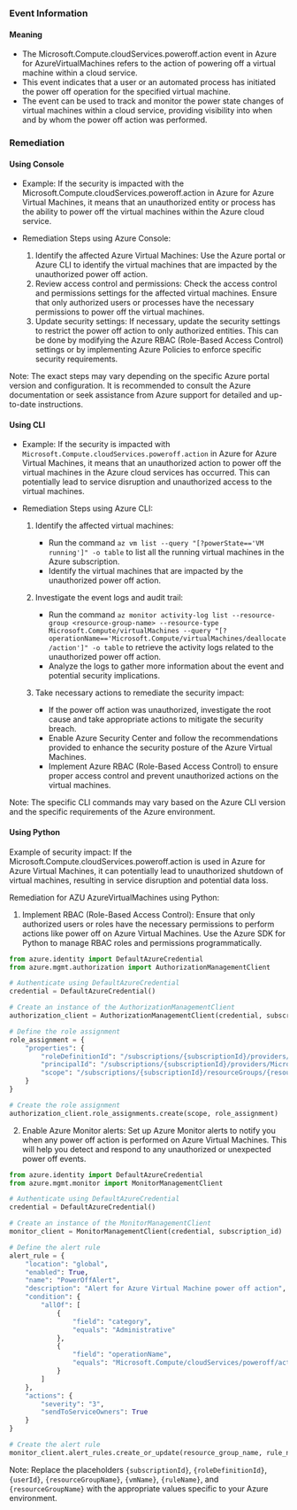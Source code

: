 
### Event Information

#### Meaning

- The Microsoft.Compute.cloudServices.poweroff.action event in Azure for AzureVirtualMachines refers to the action of powering off a virtual machine within a cloud service.
- This event indicates that a user or an automated process has initiated the power off operation for the specified virtual machine.
- The event can be used to track and monitor the power state changes of virtual machines within a cloud service, providing visibility into when and by whom the power off action was performed.

### Remediation

#### Using Console

- Example: If the security is impacted with the Microsoft.Compute.cloudServices.poweroff.action in Azure for Azure Virtual Machines, it means that an unauthorized entity or process has the ability to power off the virtual machines within the Azure cloud service.

- Remediation Steps using Azure Console:
  1. Identify the affected Azure Virtual Machines: Use the Azure portal or Azure CLI to identify the virtual machines that are impacted by the unauthorized power off action.
  2. Review access control and permissions: Check the access control and permissions settings for the affected virtual machines. Ensure that only authorized users or processes have the necessary permissions to power off the virtual machines.
  3. Update security settings: If necessary, update the security settings to restrict the power off action to only authorized entities. This can be done by modifying the Azure RBAC (Role-Based Access Control) settings or by implementing Azure Policies to enforce specific security requirements.

Note: The exact steps may vary depending on the specific Azure portal version and configuration. It is recommended to consult the Azure documentation or seek assistance from Azure support for detailed and up-to-date instructions.

#### Using CLI

- Example: If the security is impacted with `Microsoft.Compute.cloudServices.poweroff.action` in Azure for Azure Virtual Machines, it means that an unauthorized action to power off the virtual machines in the Azure cloud services has occurred. This can potentially lead to service disruption and unauthorized access to the virtual machines.

- Remediation Steps using Azure CLI:
  1. Identify the affected virtual machines: 
     - Run the command `az vm list --query "[?powerState=='VM running']" -o table` to list all the running virtual machines in the Azure subscription.
     - Identify the virtual machines that are impacted by the unauthorized power off action.

  2. Investigate the event logs and audit trail:
     - Run the command `az monitor activity-log list --resource-group <resource-group-name> --resource-type Microsoft.Compute/virtualMachines --query "[?operationName=='Microsoft.Compute/virtualMachines/deallocate/action']" -o table` to retrieve the activity logs related to the unauthorized power off action.
     - Analyze the logs to gather more information about the event and potential security implications.

  3. Take necessary actions to remediate the security impact:
     - If the power off action was unauthorized, investigate the root cause and take appropriate actions to mitigate the security breach.
     - Enable Azure Security Center and follow the recommendations provided to enhance the security posture of the Azure Virtual Machines.
     - Implement Azure RBAC (Role-Based Access Control) to ensure proper access control and prevent unauthorized actions on the virtual machines.

Note: The specific CLI commands may vary based on the Azure CLI version and the specific requirements of the Azure environment.

#### Using Python

Example of security impact: If the Microsoft.Compute.cloudServices.poweroff.action is used in Azure for Azure Virtual Machines, it can potentially lead to unauthorized shutdown of virtual machines, resulting in service disruption and potential data loss.

Remediation for AZU AzureVirtualMachines using Python:

1. Implement RBAC (Role-Based Access Control): Ensure that only authorized users or roles have the necessary permissions to perform actions like power off on Azure Virtual Machines. Use the Azure SDK for Python to manage RBAC roles and permissions programmatically.

```python
from azure.identity import DefaultAzureCredential
from azure.mgmt.authorization import AuthorizationManagementClient

# Authenticate using DefaultAzureCredential
credential = DefaultAzureCredential()

# Create an instance of the AuthorizationManagementClient
authorization_client = AuthorizationManagementClient(credential, subscription_id)

# Define the role assignment
role_assignment = {
    "properties": {
        "roleDefinitionId": "/subscriptions/{subscriptionId}/providers/Microsoft.Authorization/roleDefinitions/{roleDefinitionId}",
        "principalId": "/subscriptions/{subscriptionId}/providers/Microsoft.Authorization/users/{userId}",
        "scope": "/subscriptions/{subscriptionId}/resourceGroups/{resourceGroupName}/providers/Microsoft.Compute/virtualMachines/{vmName}"
    }
}

# Create the role assignment
authorization_client.role_assignments.create(scope, role_assignment)
```

2. Enable Azure Monitor alerts: Set up Azure Monitor alerts to notify you when any power off action is performed on Azure Virtual Machines. This will help you detect and respond to any unauthorized or unexpected power off events.

```python
from azure.identity import DefaultAzureCredential
from azure.mgmt.monitor import MonitorManagementClient

# Authenticate using DefaultAzureCredential
credential = DefaultAzureCredential()

# Create an instance of the MonitorManagementClient
monitor_client = MonitorManagementClient(credential, subscription_id)

# Define the alert rule
alert_rule = {
    "location": "global",
    "enabled": True,
    "name": "PowerOffAlert",
    "description": "Alert for Azure Virtual Machine power off action",
    "condition": {
        "allOf": [
            {
                "field": "category",
                "equals": "Administrative"
            },
            {
                "field": "operationName",
                "equals": "Microsoft.Compute/cloudServices/poweroff/action"
            }
        ]
    },
    "actions": {
        "severity": "3",
        "sendToServiceOwners": True
    }
}

# Create the alert rule
monitor_client.alert_rules.create_or_update(resource_group_name, rule_name, alert_rule)
```

Note: Replace the placeholders `{subscriptionId}`, `{roleDefinitionId}`, `{userId}`, `{resourceGroupName}`, `{vmName}`, `{ruleName}`, and `{resourceGroupName}` with the appropriate values specific to your Azure environment.

